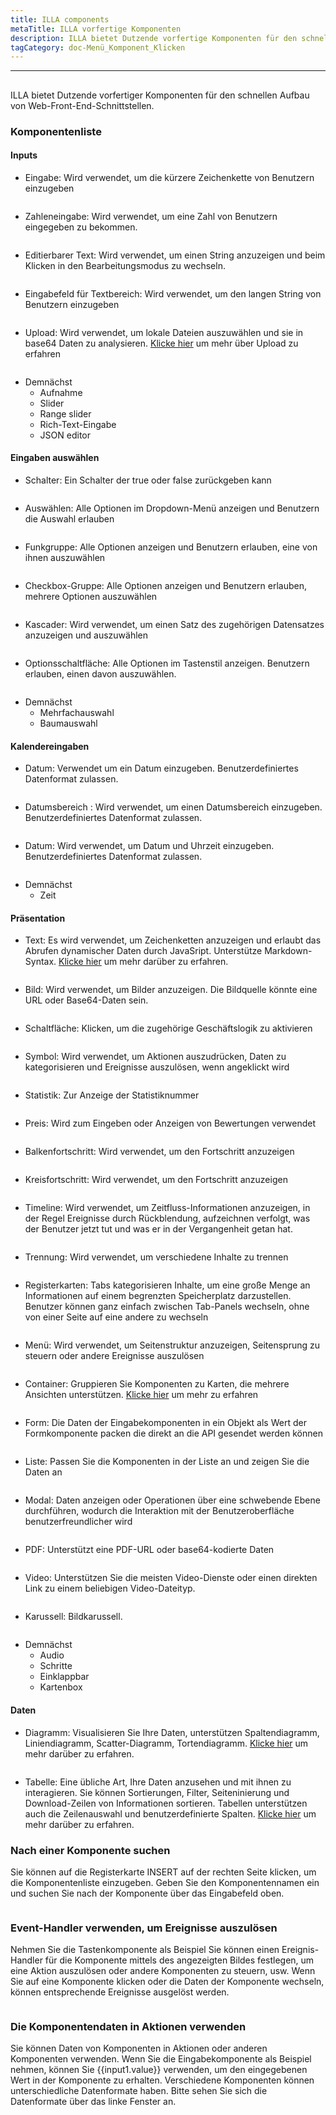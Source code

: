 ```yaml
---
title: ILLA components
metaTitle: ILLA vorfertige Komponenten
description: ILLA bietet Dutzende vorfertige Komponenten für den schnellen Aufbau von Web-Front-End-Schnittstellen
tagCategory: doc-Menü_Komponent_Klicken
---
```


* * *

## <Heading hidden>ILLA components</Heading>

ILLA bietet Dutzende vorfertiger Komponenten für den schnellen Aufbau von Web-Front-End-Schnittstellen.

### Komponentenliste

#### Inputs

-   Eingabe: Wird verwendet, um die kürzere Zeichenkette von Benutzern einzugeben

<img
  src='https://cdn.illacloud.com/official-website/img/docs/assemble/illa_components.png'
  alt=""
/>

-   Zahleneingabe: Wird verwendet, um eine Zahl von Benutzern eingegeben zu bekommen.

<img
  src='https://cdn.illacloud.com/official-website/img/docs/assemble/illa_components(1).png'
  alt=""
/>

-   Editierbarer Text: Wird verwendet, um einen String anzuzeigen und beim Klicken in den Bearbeitungsmodus zu wechseln.

<img
  src='https://cdn.illacloud.com/official-website/img/docs/assemble/illa_components(2).png'
  alt=""
/>

-   Eingabefeld für Textbereich: Wird verwendet, um den langen String von Benutzern einzugeben

<img
  src='https://cdn.illacloud.com/official-website/img/docs/assemble/illa_components(3).png'
  alt=""
/>

-   Upload: Wird verwendet, um lokale Dateien auszuwählen und sie in base64 Daten zu analysieren. [Klicke hier]([https://www.illacloud.com/en-US/docs/upload](https://www.illacloud.com/en-US/docs/upload)) um mehr über Upload zu erfahren

<img
  src='https://cdn.illacloud.com/official-website/img/docs/assemble/illa_components(4).png'
  alt=""
/>

-   Demnächst
    -   Aufnahme
    -   Slider
    -   Range slider
    -   Rich-Text-Eingabe
    -   JSON editor

#### Eingaben auswählen

-   Schalter: Ein Schalter der true oder false zurückgeben kann

<img
  src='https://cdn.illacloud.com/official-website/img/docs/assemble/illa_components(5).png'
  alt=""
/>

-   Auswählen: Alle Optionen im Dropdown-Menü anzeigen und Benutzern die Auswahl erlauben

<img
  src='https://cdn.illacloud.com/official-website/img/docs/assemble/illa_components(6).png'
  alt=""
/>

-   Funkgruppe: Alle Optionen anzeigen und Benutzern erlauben, eine von ihnen auszuwählen

<img
  src='https://cdn.illacloud.com/official-website/img/docs/assemble/illa_components(7).png'
  alt=""
/>

-   Checkbox-Gruppe: Alle Optionen anzeigen und Benutzern erlauben, mehrere Optionen auszuwählen

<img
  src='https://cdn.illacloud.com/official-website/img/docs/assemble/illa_components(8).png'
  alt=""
/>

-   Kascader: Wird verwendet, um einen Satz des zugehörigen Datensatzes anzuzeigen und auszuwählen

<img
  src='https://cdn.illacloud.com/official-website/img/docs/assemble/illa_components(9).png'
  alt=""
/>

-   Optionsschaltfläche: Alle Optionen im Tastenstil anzeigen. Benutzern erlauben, einen davon auszuwählen.

<img
  src='https://cdn.illacloud.com/official-website/img/docs/assemble/illa_components(10).png'
  alt=""
/>

-   Demnächst
    -   Mehrfachauswahl
    -   Baumauswahl

#### Kalendereingaben

-   Datum: Verwendet um ein Datum einzugeben. Benutzerdefiniertes Datenformat zulassen.

<img
  src='https://cdn.illacloud.com/official-website/img/docs/assemble/illa_components(11).png'
  alt=""
/>

-   Datumsbereich : Wird verwendet, um einen Datumsbereich einzugeben. Benutzerdefiniertes Datenformat zulassen.

<img
  src='https://cdn.illacloud.com/official-website/img/docs/assemble/illa_components(12).png'
  alt=""
/>

-   Datum: Wird verwendet, um Datum und Uhrzeit einzugeben. Benutzerdefiniertes Datenformat zulassen.

<img
  src='https://cdn.illacloud.com/official-website/img/docs/assemble/illa_components(13).png'
  alt=""
/>

-   Demnächst
    -   Zeit

#### Präsentation

-   Text: Es wird verwendet, um Zeichenketten anzuzeigen und erlaubt das Abrufen dynamischer Daten durch JavaSript. Unterstütze Markdown-Syntax. [Klicke hier]([https://www.illacloud.com/en-US/docs/text](https://www.illacloud.com/en-US/docs/text)) um mehr darüber zu erfahren.

<img
  src='https://cdn.illacloud.com/official-website/img/docs/assemble/illa_components(14).png'
  alt=""
/>

-   Bild: Wird verwendet, um Bilder anzuzeigen. Die Bildquelle könnte eine URL oder Base64-Daten sein.

<img
  src='https://cdn.illacloud.com/official-website/img/docs/assemble/illa_components(15).png'
  alt=""
/>

-   Schaltfläche: Klicken, um die zugehörige Geschäftslogik zu aktivieren

<img
  src='https://cdn.illacloud.com/official-website/img/docs/assemble/illa_components(16).png'
  alt=""
/>

-   Symbol: Wird verwendet, um Aktionen auszudrücken, Daten zu kategorisieren und Ereignisse auszulösen, wenn angeklickt wird

<img
  src='https://cdn.illacloud.com/official-website/img/docs/assemble/illa_components(17).png'
  alt=""
/>

-   Statistik: Zur Anzeige der Statistiknummer

<img
  src='https://cdn.illacloud.com/official-website/img/docs/assemble/illa_components(18).png'
  alt=""
/>

-   Preis: Wird zum Eingeben oder Anzeigen von Bewertungen verwendet

<img
  src='https://cdn.illacloud.com/official-website/img/docs/assemble/illa_components(19).png'
  alt=""
/>

-   Balkenfortschritt: Wird verwendet, um den Fortschritt anzuzeigen

<img
  src='https://cdn.illacloud.com/official-website/img/docs/assemble/illa_components(20).png'
  alt=""
/>

-   Kreisfortschritt: Wird verwendet, um den Fortschritt anzuzeigen

<img
  src='https://cdn.illacloud.com/official-website/img/docs/assemble/illa_components(21).png'
  alt=""
/>

-   Timeline: Wird verwendet, um Zeitfluss-Informationen anzuzeigen, in der Regel Ereignisse durch Rückblendung, aufzeichnen verfolgt, was der Benutzer jetzt tut und was er in der Vergangenheit getan hat.

<img
  src='https://cdn.illacloud.com/official-website/img/docs/assemble/illa_components(22).png'
  alt=""
/>

-   Trennung: Wird verwendet, um verschiedene Inhalte zu trennen

<img
  src='https://cdn.illacloud.com/official-website/img/docs/assemble/illa_components(23).png'
  alt=""
/>

-   Registerkarten: Tabs kategorisieren Inhalte, um eine große Menge an Informationen auf einem begrenzten Speicherplatz darzustellen. Benutzer können ganz einfach zwischen Tab-Panels wechseln, ohne von einer Seite auf eine andere zu wechseln

<img
  src='https://cdn.illacloud.com/official-website/img/docs/assemble/illa_components(24).png'
  alt=""
/>

-   Menü: Wird verwendet, um Seitenstruktur anzuzeigen, Seitensprung zu steuern oder andere Ereignisse auszulösen

<img
  src='https://cdn.illacloud.com/official-website/img/docs/assemble/illa_components(25).png'
  alt=""
/>

-   Container: Gruppieren Sie Komponenten zu Karten, die mehrere Ansichten unterstützen. [Klicke hier]([https://www.illacloud.com/en-US/docs/container](https://www.illacloud.com/en-US/docs/container)) um mehr zu erfahren

<img
  src='https://cdn.illacloud.com/official-website/img/docs/assemble/illa_components(26).png'
  alt=""
/>

-   Form: Die Daten der Eingabekomponenten in ein Objekt als Wert der Formkomponente packen die direkt an die API gesendet werden können

<img
  src='https://cdn.illacloud.com/official-website/img/docs/assemble/illa_components(27).png'
  alt=""
/>

-   Liste: Passen Sie die Komponenten in der Liste an und zeigen Sie die Daten an

<img
  src='https://cdn.illacloud.com/official-website/img/docs/assemble/illa_components(28).png'
  alt=""
/>

-   Modal: Daten anzeigen oder Operationen über eine schwebende Ebene durchführen, wodurch die Interaktion mit der Benutzeroberfläche benutzerfreundlicher wird

<img
  src='https://cdn.illacloud.com/official-website/img/docs/assemble/illa_components(29).png'
  alt=""
/>

-   PDF: Unterstützt eine PDF-URL oder base64-kodierte Daten

<img
  src='https://cdn.illacloud.com/official-website/img/docs/assemble/illa_components(30).png'
  alt=""
/>

-   Video: Unterstützen Sie die meisten Video-Dienste oder einen direkten Link zu einem beliebigen Video-Dateityp.

<img
  src='https://cdn.illacloud.com/official-website/img/docs/assemble/illa_components(31).png'
  alt=""
/>

-   Karussell: Bildkarussell.

<img
  src='https://cdn.illacloud.com/official-website/img/docs/assemble/illa_components(32).png'
  alt=""
/>

-   Demnächst
    -   Audio
    -   Schritte
    -   Einklappbar
    -   Kartenbox

#### Daten

-   Diagramm: Visualisieren Sie Ihre Daten, unterstützen Spaltendiagramm, Liniendiagramm, Scatter-Diagramm, Tortendiagramm. [Klicke hier]([https://www.illacloud.com/en-US/docs/chart](https://www.illacloud.com/en-US/docs/chart)) um mehr darüber zu erfahren.

<img
  src='https://cdn.illacloud.com/official-website/img/docs/assemble/illa_components(33).png'
  alt=""
/>

-   Tabelle: Eine übliche Art, Ihre Daten anzusehen und mit ihnen zu interagieren. Sie können Sortierungen, Filter, Seiteninierung und Download-Zeilen von Informationen sortieren. Tabellen unterstützen auch die Zeilenauswahl und benutzerdefinierte Spalten. [Klicke hier]([https://www.illacloud.com/en-US/docs/table](https://www.illacloud.com/en-US/docs/table)) um mehr darüber zu erfahren.

### Nach einer Komponente suchen

Sie können auf die Registerkarte INSERT auf der rechten Seite klicken, um die Komponentenliste einzugeben. Geben Sie den Komponentennamen ein und suchen Sie nach der Komponente über das Eingabefeld oben.

<img
  src='https://cdn.illacloud.com/official-website/img/docs/assemble/illa_components(34).png'
  alt=""
/>

### Event-Handler verwenden, um Ereignisse auszulösen

Nehmen Sie die Tastenkomponente als Beispiel Sie können einen Ereignis-Handler für die Komponente mittels des angezeigten Bildes festlegen, um eine Aktion auszulösen oder andere Komponenten zu steuern, usw. Wenn Sie auf eine Komponente klicken oder die Daten der Komponente wechseln, können entsprechende Ereignisse ausgelöst werden.

<img
  src='https://cdn.illacloud.com/official-website/img/docs/assemble/illa_components(35).png'
  alt=""
/>

### Die Komponentendaten in Aktionen verwenden

Sie können Daten von Komponenten in Aktionen oder anderen Komponenten verwenden. Wenn Sie die Eingabekomponente als Beispiel nehmen, können Sie {{input1.value}} verwenden, um den eingegebenen Wert in der Komponente zu erhalten. Verschiedene Komponenten können unterschiedliche Datenformate haben. Bitte sehen Sie sich die Datenformate über das linke Fenster an.

<img
  src='https://cdn.illacloud.com/official-website/img/docs/assemble/illa_components(36).png'
  alt=""
/>
